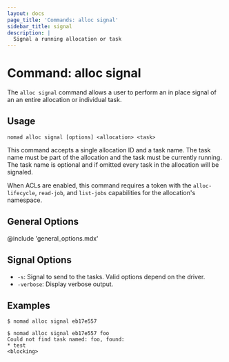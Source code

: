 ```yaml
---
layout: docs
page_title: 'Commands: alloc signal'
sidebar_title: signal
description: |
  Signal a running allocation or task
---
```


# Command: alloc signal

The `alloc signal` command allows a user to perform an in place signal of an
an entire allocation or individual task.

## Usage

```plaintext
nomad alloc signal [options] <allocation> <task>
```

This command accepts a single allocation ID and a task name. The task name must
be part of the allocation and the task must be currently running. The task name
is optional and if omitted every task in the allocation will be signaled.

When ACLs are enabled, this command requires a token with the
`alloc-lifecycle`, `read-job`, and `list-jobs` capabilities for the
allocation's namespace.

## General Options

@include 'general_options.mdx'

## Signal Options

- `-s`: Signal to send to the tasks. Valid options depend on the driver.
- `-verbose`: Display verbose output.

## Examples

```shell-session
$ nomad alloc signal eb17e557

$ nomad alloc signal eb17e557 foo
Could not find task named: foo, found:
* test
<blocking>
```
